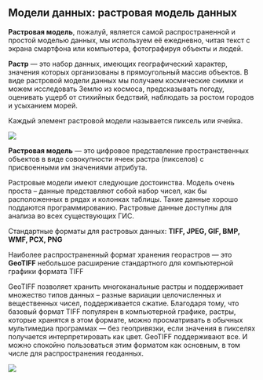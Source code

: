 ## Модели данных: растровая модель данных
**Растровая модель**, пожалуй, является самой распространенной и простой моделью данных, мы используем её ежедневно, читая текст с экрана смартфона или компьютера, фотографируя объекты и людей.

**Растр** — это набор данных, имеющих географический характер, значения которых организованы в прямоугольный массив объектов. В виде растровой модели данных мы получаем космические снимки и можем исследовать Землю из космоса, предсказывать погоду, оценивать ущерб от стихийных бедствий, наблюдать за ростом городов и усыханием морей.

Каждый элемент растровой модели называется пиксель или ячейка. 

![](pictures/2.png)

**Растровая модель** — это цифровое представление пространственных объектов в виде совокупности ячеек растра (пикселов) с присвоенными им значениями атрибута.

Растровые модели имеют следующие достоинства. Модель очень проста – данные представляют собой набор чисел, как бы расположенных в рядах и колонках таблицы. Такие данные хорошо поддаются программированию. Растровые данные доступны для анализа во всех существующих ГИС.

Стандартные форматы для растровых данных: **TIFF, JPEG, GIF, BMP, WMF, PCX, PNG**

Наиболее распространенный формат хранения георастров — это **GeoTIFF** небольшое расширение стандартного для компьютерной графики формата TIFF 

GeoTIFF позволяет хранить многоканальные растры и поддерживает множество типов данных – разные вариации целочисленных и вещественных чисел, поддерживается сжатие. Благодаря тому, что базовый формат TIFF популярен в компьютерной графике, растры, которые хранятся в этом формате, можно просматривать в обычных мультимедиа программах — без геопривязки, если значения в пикселях получается интерпретировать как цвет. GeoTIFF поддерживают все. И можно спокойно пользоваться этим форматом как основным, в том числе для распространения геоданных.

![](pictures/3.png)